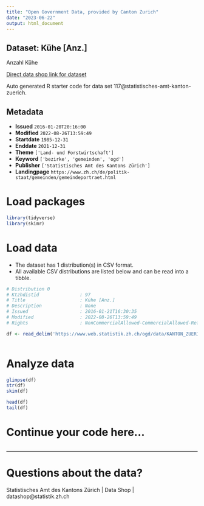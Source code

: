 ```yaml
---
title: "Open Government Data, provided by Canton Zurich"
date: "2023-06-22"
output: html_document
---
```


## Dataset: Kühe [Anz.]

Anzahl Kühe

[Direct data shop link for dataset](https://www.zh.ch/de/politik-staat/opendata.html#/datasets/117@statistisches-amt-kanton-zuerich)

Auto generated R starter code for data set 117@statistisches-amt-kanton-zuerich.

## Metadata

- **Issued** `2016-01-20T20:16:00`
- **Modified** `2022-08-26T13:59:49`
- **Startdate** `1985-12-31`
- **Enddate** `2021-12-31`
- **Theme** `['Land- und Forstwirtschaft']`
- **Keyword** `['bezirke', 'gemeinden', 'ogd']`
- **Publisher** `['Statistisches Amt des Kantons Zürich']`
- **Landingpage** `https://www.zh.ch/de/politik-staat/gemeinden/gemeindeportraet.html`


# Load packages

```r

library(tidyverse)
library(skimr)

```

# Load data

-   The dataset has 1 distribution(s) in CSV format.
-   All available CSV distributions are listed below and can be read into a tibble.

```r

# Distribution 0
# Ktzhdistid               : 97
# Title                    : Kühe [Anz.]
# Description              : None
# Issued                   : 2016-01-21T16:30:35
# Modified                 : 2022-08-26T13:59:49
# Rights                   : NonCommercialAllowed-CommercialAllowed-ReferenceRequired

df <- read_delim('https://www.web.statistik.zh.ch/ogd/data/KANTON_ZUERICH_266.csv')



```

# Analyze data

```r

glimpse(df)
str(df)
skim(df)

head(df)
tail(df)

```

# Continue your code here...

```r

```

------------------------------------------------------------------------

# Questions about the data?

Statistisches Amt des Kantons Zürich | Data Shop | datashop@statistik.zh.ch
